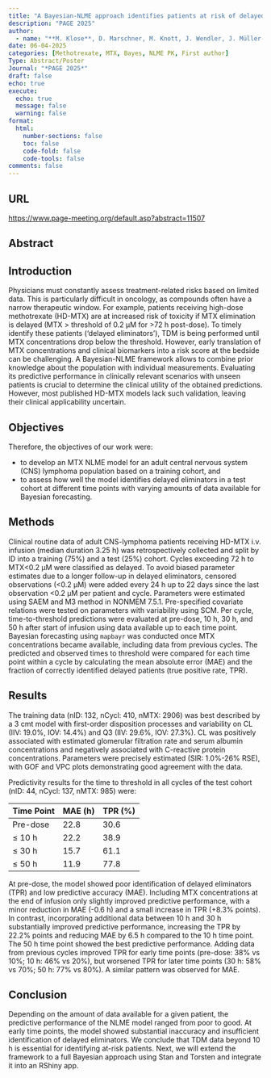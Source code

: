 ```yaml
---
title: "A Bayesian-NLME approach identifies patients at risk of delayed MTX elimination if informative TDM data is provided"
description: "PAGE 2025"
author:
  - name: "**M. Klose**, D. Marschner, M. Knott, J. Wendler, J. Müller-Kühnle, L. Kovar, W. Huisinga, C. Nyhoegen, R. Michelet, A. M. Mc Laughlin, G. Illerhaus, C. Kloft"
date: 06-04-2025 
categories: [Methotrexate, MTX, Bayes, NLME PK, First author]
Type: Abstract/Poster
Journal: "*PAGE 2025*"
draft: false 
echo: true
execute:
  echo: true
  message: false
  warning: false
format:
  html:
    number-sections: false
    toc: false
    code-fold: false
    code-tools: false
comments: false
---
```


## URL

<https://www.page-meeting.org/default.asp?abstract=11507>

## Abstract

## Introduction

Physicians must constantly assess treatment-related risks based on limited data. This is particularly difficult in oncology, as compounds often have a narrow therapeutic window. For example, patients receiving high-dose methotrexate (HD-MTX) are at increased risk of toxicity if MTX elimination is delayed (MTX > threshold of 0.2 µM for >72 h post-dose). To timely identify these patients ('delayed eliminators'), TDM is being performed until MTX concentrations drop below the threshold. However, early translation of MTX concentrations and clinical biomarkers into a risk score at the bedside can be challenging. A Bayesian-NLME framework allows to combine prior knowledge about the population with individual measurements. Evaluating its predictive performance in clinically relevant scenarios with unseen patients is crucial to determine the clinical utility of the obtained predictions. However, most published HD-MTX models lack such validation, leaving their clinical applicability uncertain.

## Objectives

Therefore, the objectives of our work were:

* to develop an MTX NLME model for an adult central nervous system (CNS) lymphoma population based on a training cohort, and
* to assess how well the model identifies delayed eliminators in a test cohort at different time points with varying amounts of data available for Bayesian forecasting.

## Methods

Clinical routine data of adult CNS-lymphoma patients receiving HD-MTX i.v. infusion (median duration 3.25 h) was retrospectively collected and split by ID into a training (75%) and a test (25%) cohort. Cycles exceeding 72 h to MTX<0.2 µM were classified as delayed. To avoid biased parameter estimates due to a longer follow-up in delayed eliminators, censored observations (<0.2 µM) were added every 24 h up to 22 days since the last observation <0.2 µM per patient and cycle. Parameters were estimated using SAEM and M3 method in NONMEM 7.5.1. Pre-specified covariate relations were tested on parameters with variability using SCM. Per cycle, time-to-threshold predictions were evaluated at pre-dose, 10 h, 30 h, and 50 h after start of infusion using data available up to each time point. Bayesian forecasting using `mapbayr` was conducted once MTX concentrations became available, including data from previous cycles. The predicted and observed times to threshold were compared for each time point within a cycle by calculating the mean absolute error (MAE) and the fraction of correctly identified delayed patients (true positive rate, TPR).

## Results

The training data (nID: 132, nCycl: 410, nMTX: 2906) was best described by a 3 cmt model with first-order disposition processes and variability on CL (IIV: 19.0%, IOV: 14.4%) and Q3 (IIV: 29.6%, IOV: 27.3%). CL was positively associated with estimated glomerular filtration rate and serum albumin concentrations and negatively associated with C-reactive protein concentrations. Parameters were precisely estimated (SIR: 1.0%-26% RSE), with GOF and VPC plots demonstrating good agreement with the data.

Predictivity results for the time to threshold in all cycles of the test cohort (nID: 44, nCycl: 137, nMTX: 985) were:

| Time Point | MAE (h) | TPR (%) |
| ---------- | ------- | ------- |
| Pre-dose   | 22.8    | 30.6    |
| ≤ 10 h     | 22.2    | 38.9    |
| ≤ 30 h     | 15.7    | 61.1    |
| ≤ 50 h     | 11.9    | 77.8    |

At pre-dose, the model showed poor identification of delayed eliminators (TPR) and low predictive accuracy (MAE). Including MTX concentrations at the end of infusion only slightly improved predictive performance, with a minor reduction in MAE (-0.6 h) and a small increase in TPR (+8.3% points). In contrast, incorporating additional data between 10 h and 30 h substantially improved predictive performance, increasing the TPR by 22.2% points and reducing MAE by 6.5 h compared to the 10 h time point. The 50 h time point showed the best predictive performance. Adding data from previous cycles improved TPR for early time points (pre-dose: 38% vs 10%; 10 h: 46% vs 20%), but worsened TPR for later time points (30 h: 58% vs 70%; 50 h: 77% vs 80%). A similar pattern was observed for MAE.

## Conclusion

Depending on the amount of data available for a given patient, the predictive performance of the NLME model ranged from poor to good. At early time points, the model showed substantial inaccuracy and insufficient identification of delayed eliminators. We conclude that TDM data beyond 10 h is essential for identifying at-risk patients. Next, we will extend the framework to a full Bayesian approach using Stan and Torsten and integrate it into an RShiny app.

